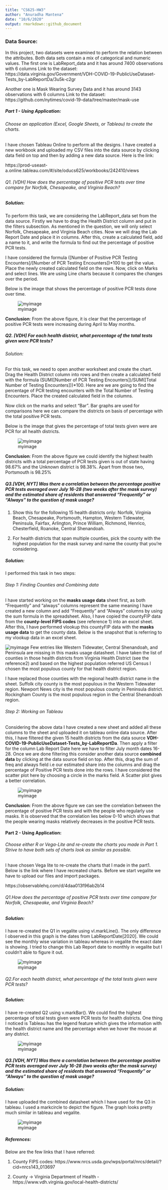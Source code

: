 ```yaml
---
title: "CS625-HW3"
author: "Anuradha Mantena"
date: "10/6/2020"
output: rmarkdown::github_document
---
```


### Data Source:

In this project, two datasets were examined to perform the relation between the attributes. Both data sets contain a mix of categorical and numeric values. The first one is LabReport_data and it has around 7400 observations with 6 columns 
Link to the dataset: https://data.virginia.gov/Government/VDH-COVID-19-PublicUseDataset-Tests_by-LabReportDa/3u5k-c2gr 

Another one is Mask Wearing Survey Data and it has around 3143 observations with 6 columns 
Link to the dataset: https://github.com/nytimes/covid-19-data/tree/master/mask-use

##### Part 1 - Using Application:

###### Choose an application (Excel, Google Sheets, or Tableau) to create the charts.

I have chosen Tableau Online to perform all the designs. I have created a new workbook and uploaded my CSV files into the data source by clicking data field on top and then by adding a new data source. Here is the link:

https://prod-useast-a.online.tableau.com/#/site/oducs625/workbooks/242410/views


###### Q1. [VDH] How does the percentage of positive PCR tests over time compare for Norfolk, Chesapeake, and Virginia Beach?

##### Solution:

To perform this task, we are considering the LabReport_data set from the data source. Firstly we have to drag the Health District column and put in the filters subsection. As mentioned in the question, we will only select Norfolk, Chesapeake, and Virginia Beach cities. Now we will drag the Lab Report Date and place it in columns.  After this, create a calculated field, add a name to it, and write the formula to find out the percentage of positive PCR tests.

I have considered the formula ([Number of Positive PCR Testing Encounters]/[Number of PCR Testing Encounters])*100 to get the value.
Place the newly created calculated field on the rows. Now, click on Marks and select lines. We are using Line charts because it compares the changes over the period.
 
Below is the image that shows the percentage of positive PCR tests done over time.

![myimage](report_files/figure-gfm/Q1.png)


**Conclusion**: From the above figure, it is clear that the percentage of positive PCR tests were increasing during April to May months.


##### Q2. [VDH] For each health district, what percentage of the total tests given were PCR tests?

###### Solution:  

For this task, we need to open another worksheet and create the chart. Drag the Health District column into rows and then create a calculated field with the formula (SUM([Number of PCR Testing Encounters])/SUM([Total Number of Testing Encounters]))*100. Here are we are going to find the percentage of PCR testing encounters with the Total Number of Testing Encounters. Place the created calculated field in the columns. 

Now click on the marks and select "Bar". Bar graphs are used for comparisons here we can compare the districts on basis of percentage with the total positive PCR tests.

Below is the image that gives the percentage of total tests given were are PCR for all health districts.

![myimage](report_files/figure-gfm/Q2.png)




**Conclusion**: From the above figure we could identify the highest health districts with a total percentage of PCR tests given is out of state having 98.67% and the Unknown district is 98.38%. Apart from those two, Portsmouth is 98.25%

##### Q3.[VDH, NYT] Was there a correlation between the percentage positive PCR tests averaged over July 16-28 (two weeks after the mask survey) and the estimated share of residents that answered "Frequently" or "Always" to the question of mask usage?

1. Show this for the following 15 health districts only: Norfolk, Virginia Beach, Chesapeake, Portsmouth, Hampton, Western Tidewater, Peninsula, Fairfax, Arlington, Prince William, Richmond, Henrico, Chesterfield, Roanoke, Central Shenandoah.

2. For health districts that span multiple counties, pick the county with the highest population for the mask survey and name the county that you're considering.

##### Solution: 

I performed this task in two steps:

###### Step 1: Finding Counties and Combining data

I have started working on the **masks usage data** sheet first, as both "Frequently" and "always" columns represent the same meaning I have created a new column and add "Frequently" and "Always" columns by using the sum formula in the spreadsheet. Also, I have copied the countyFIP data from the **county-level FIPS codes** (see reference 1) into an excel sheet. After this, I have performed vlookup this countyFIP data with the **masks usage data** to get the county data. Below is the snapshot that is referring to my vlookup data in an excel sheet. 

![myimage](report_files/figure-gfm/vlooup.png)
Few entries like Western Tidewater, Central Shenandoah, and Peninsula are missing in this masks usage datasheet. I have taken the list of counties in those health districts from Virginia Health District (see the reference2) and based on the highest population referred US Census I chosen the most populous county for that health district region. 

I have replaced those counties with the regional health district name in the sheet. 
Suffolk city county is the most populous in the Western Tidewater region. Newport News city is the most populous county in Peninsula district. Rockingham County is the most populous region in the Central Shenandoah region. 

###### Step 2: Working on Tableau

Considering the above data I have created a new sheet and added all these columns to the sheet and uploaded it on tableau online data source. After this, I have filtered the given 15 health districts from the data source 
**VDH-COVID-19-PublicUseDataset-Tests_by-LabReportDa**. Then apply a filter for the column Lab Report Date here we have to filter July month dates 16-28. Once we are done filtering this consider another data source **combined data** by clicking at the data source field on top. After this, drag the sum of freq and always field i.e our estimated share into the columns and drag the percentage of Positive PCR tests done into the rows. I have considered the scatter plot here by choosing a circle in the marks field. A Scatter plot gives a better correlation. 

![myimage](report_files/figure-gfm/Q3.png)

**Conclusion**: From the above figure we can see the correlation between the percentage of positive PCR tests and with the people who regularly use masks. It is observed that the correlation lies below 0-10 which shows that the people wearing masks relatively decreases in the positive PCR tests.

#### Part 2 - Using Application:

###### Choose either R or Vega-Lite and re-create the charts you made in Part 1. Strive to have both sets of charts look as similar as possible.

I have chosen Vega lite to re-create the charts that I made in the part1. Below is the link where I have recreated charts. Before we start vegalite we have to upload our files and import packages.

https://observablehq.com/d/4daa013f96ab2b14

###### Q1.How does the percentage of positive PCR tests over time compare for Norfolk, Chesapeake, and Virginia Beach?

##### Solution: 

I have re-created the Q1 in vegalite using vl.markLine(). The only difference I observed in this graph is the dates from LabReportDate[2020]. We could see the monthly wise variation in tableau whereas in vegalite the exact date is showing. I tried to change this Lab Report date to monthly in vegalite but I couldn't able to figure it out.

![myimage](report_files/figure-gfm/Q1_Vegalite.png)


###### Q2.For each health district, what percentage of the total tests given were PCR tests?

##### Solution: 

I have re-created Q2 using v.markBar(). We could find the highest percentage of total tests given were PCR tests for health districts. One thing I noticed is Tableau has the legend feature which gives the information with the health district name and the percentage when we hover the mouse at any district.


![myimage](report_files/figure-gfm/Q2_Vegalite.png)

##### Q3.[VDH, NYT] Was there a correlation between the percentage positive PCR tests averaged over July 16-28 (two weeks after the mask survey) and the estimated share of residents that answered "Frequently" or "Always" to the question of mask usage?

##### Solution: 

I have uploaded the combined datasheet which I have used for the Q3 in tableau. I used a markcircle to depict the figure. The graph looks pretty much similar in tableau and vegalite.

![myimage](report_files/figure-gfm/Q3_Vegalite.png)



##### References:

Below are the few links that I have referred:

1. County FIPS codes: https://www.nrcs.usda.gov/wps/portal/nrcs/detail/?cid=nrcs143_013697

2. County -> Virginia Department of Health - https://www.vdh.virginia.gov/local-health-districts/




